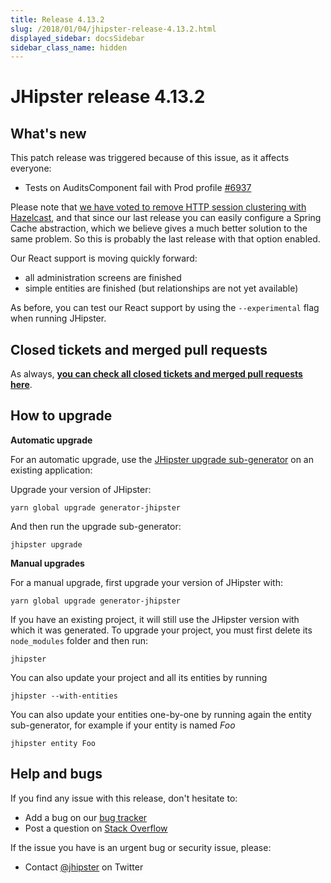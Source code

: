 ```yaml
---
title: Release 4.13.2
slug: /2018/01/04/jhipster-release-4.13.2.html
displayed_sidebar: docsSidebar
sidebar_class_name: hidden
---
```


JHipster release 4.13.2
==================

What's new
----------

This patch release was triggered because of this issue, as it affects everyone:

- Tests on AuditsComponent fail with Prod profile [#6937](https://github.com/jhipster/generator-jhipster/issues/6937)

Please note that [we have voted to remove HTTP session clustering with Hazelcast](https://groups.google.com/forum/?hl=en#!topic/jhipster-dev/A6HabUyZRRY), and that since our last release you can easily configure a Spring Cache abstraction, which we believe gives a much better solution to the same problem. So this is probably the last release with that option enabled.

Our React support is moving quickly forward:

- all administration screens are finished
- simple entities are finished (but relationships are not yet available)

As before, you can test our React support by using the `--experimental` flag when running JHipster.

Closed tickets and merged pull requests
------------
As always, __[you can check all closed tickets and merged pull requests here](https://github.com/jhipster/generator-jhipster/issues?q=milestone%3A4.13.2+is%3Aclosed)__.

How to upgrade
------------

**Automatic upgrade**

For an automatic upgrade, use the [JHipster upgrade sub-generator](/upgrading-an-application/) on an existing application:

Upgrade your version of JHipster:

```
yarn global upgrade generator-jhipster
```

And then run the upgrade sub-generator:

```
jhipster upgrade
```

**Manual upgrades**

For a manual upgrade, first upgrade your version of JHipster with:

```
yarn global upgrade generator-jhipster
```

If you have an existing project, it will still use the JHipster version with which it was generated.
To upgrade your project, you must first delete its `node_modules` folder and then run:

```
jhipster
```

You can also update your project and all its entities by running

```
jhipster --with-entities
```

You can also update your entities one-by-one by running again the entity sub-generator, for example if your entity is named _Foo_

```
jhipster entity Foo
```

Help and bugs
--------------

If you find any issue with this release, don't hesitate to:

- Add a bug on our [bug tracker](https://github.com/jhipster/generator-jhipster/issues?state=open)
- Post a question on [Stack Overflow](http://stackoverflow.com/tags/jhipster/info)

If the issue you have is an urgent bug or security issue, please:

- Contact [@jhipster](https://twitter.com/jhipster) on Twitter
